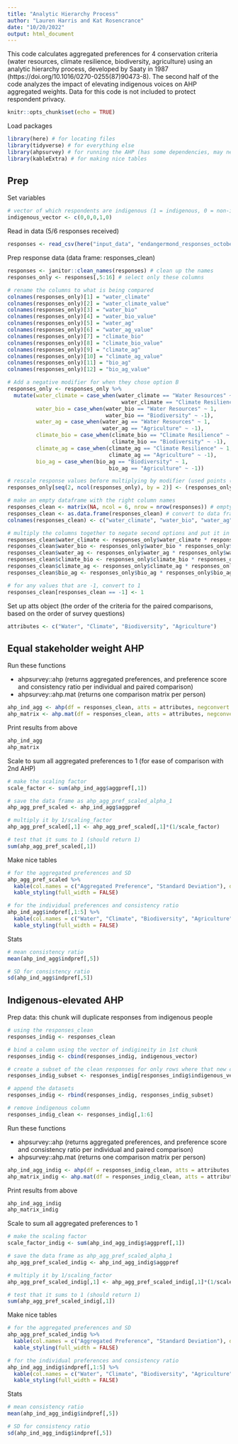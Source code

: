 ```yaml
---
title: "Analytic Hierarchy Process"
author: "Lauren Harris and Kat Rosencrance"
date: "10/20/2022"
output: html_document
---
```


This code calculates aggregated preferences for 4 conservation criteria (water resources, climate resilience, biodiversity, agriculture) using an analytic hierarchy process, developed by Saaty in 1987 (https://doi.org/10.1016/0270-0255(87)90473-8). The second half of the code analyzes the impact of elevating indigenous voices on AHP aggregated weights. Data for this code is not included to protect respondent privacy. 

```r
knitr::opts_chunk$set(echo = TRUE)
```

Load packages
```r
library(here) # for locating files
library(tidyverse) # for everything else
library(ahpsurvey) # for running the AHP (has some dependencies, may need to upload old version of some)
library(kableExtra) # for making nice tables
```

## Prep

Set variables
```r
# vector of which respondents are indigenous (1 = indigenous, 0 = non-indigenous)
indigenous_vector <- c(0,0,0,1,0)
```

Read in data (5/6 responses received)
```r
responses <- read_csv(here("input_data", "endangermond_responses_october_2022.csv"))
```

Prep response data (data frame: responses_clean)
```r
responses <- janitor::clean_names(responses) # clean up the names 
responses_only <- responses[,5:16] # select only these columns

# rename the columns to what is being compared
colnames(responses_only)[1] = "water_climate"
colnames(responses_only)[2] = "water_climate_value"
colnames(responses_only)[3] = "water_bio"
colnames(responses_only)[4] = "water_bio_value"
colnames(responses_only)[5] = "water_ag"
colnames(responses_only)[6] = "water_ag_value"
colnames(responses_only)[7] = "climate_bio"
colnames(responses_only)[8] = "climate_bio_value"
colnames(responses_only)[9] = "climate_ag"
colnames(responses_only)[10] = "climate_ag_value"
colnames(responses_only)[11] = "bio_ag"
colnames(responses_only)[12] = "bio_ag_value"

# Add a negative modifier for when they chose option B
responses_only <- responses_only %>% 
  mutate(water_climate = case_when(water_climate == "Water Resources" ~ 1, 
                                    water_climate == "Climate Resilience" ~ -1),
         water_bio = case_when(water_bio == "Water Resources" ~ 1, 
                               water_bio == "Biodiversity" ~ -1),
         water_ag = case_when(water_ag == "Water Resources" ~ 1, 
                              water_ag == "Agriculture" ~ -1),
         climate_bio = case_when(climate_bio == "Climate Resilience" ~ 1, 
                                 climate_bio == "Biodiversity" ~ -1),
         climate_ag = case_when(climate_ag == "Climate Resilience" ~ 1,
                                climate_ag == "Agriculture" ~ -1),
         bio_ag = case_when(bio_ag == "Biodiversity" ~ 1,
                                bio_ag == "Agriculture" ~ -1))

# rescale response values before multiplying by modifier (used points (1,1) and (10,9) in point-slope calculator)
responses_only[seq(2, ncol(responses_only), by = 2)] <- (responses_only[seq(2, ncol(responses_only), by = 2)]*8/9)+(1/9)

# make an empty dataframe with the right column names
responses_clean <- matrix(NA, ncol = 6, nrow = nrow(responses)) # empty matrix
responses_clean <- as.data.frame(responses_clean) # convert to data frame
colnames(responses_clean) <- c("water_climate", "water_bio", "water_ag", "climate_bio", "climate_ag", "bio_ag") #rename

# multiply the columns together to negate second options and put it in the new data frame
responses_clean$water_climate <- responses_only$water_climate * responses_only$water_climate_value
responses_clean$water_bio <- responses_only$water_bio * responses_only$water_bio_value
responses_clean$water_ag <- responses_only$water_ag * responses_only$water_ag_value
responses_clean$climate_bio <- responses_only$climate_bio * responses_only$climate_bio_value
responses_clean$climate_ag <- responses_only$climate_ag * responses_only$climate_ag_value
responses_clean$bio_ag <- responses_only$bio_ag * responses_only$bio_ag_value  

# for any values that are -1, convert to 1
responses_clean[responses_clean == -1] <- 1

```

Set up atts object (the order of the criteria for the paired comparisons, based on the order of survey questions)
```r
attributes <- c("Water", "Climate", "Biodiversity", "Agriculture")
```

## Equal stakeholder weight AHP

Run these functions 

- ahpsurvey::ahp (returns aggregated preferences, and preference score and consistency ratio per individual and paired comparison) 
- ahpsurvey::ahp.mat (returns one comparison matrix per person)

```r
ahp_ind_agg <- ahp(df = responses_clean, atts = attributes, negconvert = FALSE, agg = TRUE, reciprocal = TRUE)
ahp_matrix <- ahp.mat(df = responses_clean, atts = attributes, negconvert = FALSE, reciprocal = TRUE)
```

Print results from above
```r
ahp_ind_agg
ahp_matrix
```

Scale to sum all aggregated preferences to 1 (for ease of comparison with 2nd AHP)
```r
# make the scaling factor
scale_factor <- sum(ahp_ind_agg$aggpref[,1])

# save the data frame as ahp_agg_pref_scaled_alpha_1
ahp_agg_pref_scaled <- ahp_ind_agg$aggpref

# multiply it by 1/scaling_factor
ahp_agg_pref_scaled[,1] <- ahp_agg_pref_scaled[,1]*(1/scale_factor)

# test that it sums to 1 (should return 1)
sum(ahp_agg_pref_scaled[,1])
```

Make nice tables
```r
# for the aggregated preferences and SD
ahp_agg_pref_scaled %>% 
  kable(col.names = c("Aggregated Preference", "Standard Deviation"), digits = 3, caption = "Table 1. Scaled and aggregated AHP results for all respondents") %>% 
  kable_styling(full_width = FALSE)

# for the individual preferences and consistency ratio
ahp_ind_agg$indpref[,1:5] %>% 
  kable(col.names = c("Water", "Climate", "Biodiversity", "Agriculture", "Consistency Ratio"), digits = 3, caption = "Table 2. Individual AHP results and consistency ratios for all respondents") %>% 
  kable_styling(full_width = FALSE)
```

Stats
```r
# mean consistency ratio
mean(ahp_ind_agg$indpref[,5])

# SD for consistency ratio
sd(ahp_ind_agg$indpref[,5])
```

## Indigenous-elevated AHP

Prep data: this chunk will duplicate responses from indigenous people
```r
# using the responses_clean
responses_indig <- responses_clean 

# bind a column using the vector of indigineity in 1st chunk
responses_indig <- cbind(responses_indig, indigenous_vector)

# create a subset of the clean responses for only rows where that new column equals one
responses_indig_subset <- responses_indig[responses_indig$indigenous_vector == 1,]

# append the datasets 
responses_indig <- rbind(responses_indig, responses_indig_subset)

# remove indigenous column
responses_indig_clean <- responses_indig[,1:6]

```

Run these functions 

- ahpsurvey::ahp (returns aggregated preferences, and preference score and consistency ratio per individual and paired comparison) 
- ahpsurvey::ahp.mat (returns one comparison matrix per person)

```r
ahp_ind_agg_indig <- ahp(df = responses_indig_clean, atts = attributes, negconvert = FALSE, agg = TRUE, reciprocal = TRUE)
ahp_matrix_indig <- ahp.mat(df = responses_indig_clean, atts = attributes, negconvert = FALSE, reciprocal = TRUE)
```

Print results from above
```r
ahp_ind_agg_indig 
ahp_matrix_indig
```

Scale to sum all aggregated preferences to 1
```r
# make the scaling factor
scale_factor_indig <- sum(ahp_ind_agg_indig$aggpref[,1])

# save the data frame as ahp_agg_pref_scaled_alpha_1
ahp_agg_pref_scaled_indig <- ahp_ind_agg_indig$aggpref

# multiply it by 1/scaling_factor
ahp_agg_pref_scaled_indig[,1] <- ahp_agg_pref_scaled_indig[,1]*(1/scale_factor_indig)

# test that it sums to 1 (should return 1)
sum(ahp_agg_pref_scaled_indig[,1])
```

Make nice tables
```r
# for the aggregated preferences and SD
ahp_agg_pref_scaled_indig %>% 
  kable(col.names = c("Aggregated Preference", "Standard Deviation"), digits = 3, caption = "Table 1. Scaled and aggregated AHP results with indigenous perspectives doubled") %>% 
  kable_styling(full_width = FALSE)

# for the individual preferences and consistency ratio
ahp_ind_agg_indig$indpref[,1:5] %>% 
  kable(col.names = c("Water", "Climate", "Biodiversity", "Agriculture", "Consistency Ratio"), digits = 3, caption = "Table 2. Individual AHP results and consistency ratios with indigenous perspectives doubled") %>% 
  kable_styling(full_width = FALSE)
```

Stats
```r
# mean consistency ratio
mean(ahp_ind_agg_indig$indpref[,5])

# SD for consistency ratio
sd(ahp_ind_agg_indig$indpref[,5])
```